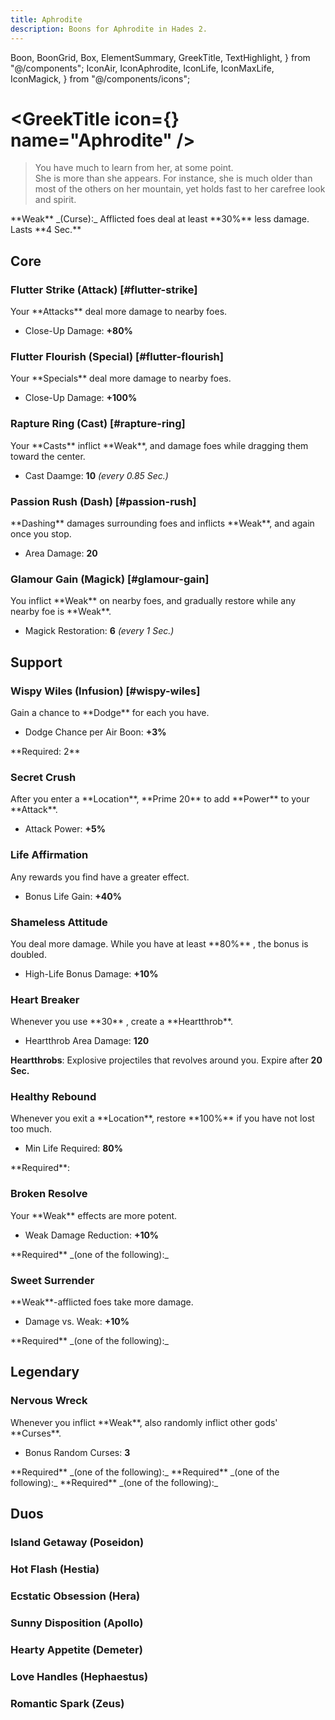 ```yaml
---
title: Aphrodite
description: Boons for Aphrodite in Hades 2.
---
```


  Boon,
  BoonGrid,
  Box,
  ElementSummary,
  GreekTitle,
  TextHighlight,
} from "@/components";
  IconAir,
  IconAphrodite,
  IconLife,
  IconMaxLife,
  IconMagick,
} from "@/components/icons";


# <GreekTitle icon={<IconAphrodite />} name="Aphrodite" />

> You have much to learn from her, at some point.\
> She is more than she appears. For instance, she is much older than most of the
> others on her mountain, yet holds fast to her carefree look and spirit.

<Box className="mt-4">
  **Weak** _(Curse):_ Afflicted foes deal at least **30%** less damage. Lasts
  **4 Sec.**
</Box>

<ElementSummary boons={DbBoons.Aphrodite} />

## Core

### Flutter Strike (Attack) [#flutter-strike]

<Boon boon={DbBoons.Aphrodite.flutterStrike}>
Your **Attacks** deal more damage to nearby foes.

- Close-Up Damage: **+80%**

</Boon>

### Flutter Flourish (Special) [#flutter-flourish]

<Boon boon={DbBoons.Aphrodite.flutterFlourish}>
Your **Specials** deal more damage to nearby foes.

- Close-Up Damage: **+100%**

</Boon>

### Rapture Ring (Cast) [#rapture-ring]

<Boon boon={DbBoons.Aphrodite.raptureRing}>
Your **Casts** inflict **Weak**, and damage foes while dragging them toward the center.

- Cast Daamge: **10** _(every 0.85 Sec.)_

</Boon>

### Passion Rush (Dash) [#passion-rush]

<Boon boon={DbBoons.Aphrodite.passionRush}>
**Dashing** damages surrounding foes and inflicts **Weak**, and again once you stop.

- Area Damage: **20**

</Boon>

### Glamour Gain (Magick) [#glamour-gain]

<Boon boon={DbBoons.Aphrodite.glamourGain}>
You inflict **Weak** on nearby foes, and gradually restore <IconMagick /> while any nearby foe is **Weak**.

- Magick Restoration: **6** _(every 1 Sec.)_

</Boon>

## Support

### <TextHighlight type="infusion">Wispy Wiles (Infusion)</TextHighlight> [#wispy-wiles]

<Boon boon={DbBoons.Aphrodite.wispyWiles}>
Gain a chance to **Dodge** for each <IconAir /> you have.

- Dodge Chance per Air Boon: **+3%**

</Boon>

<Callout>
  **Required: 2** <IconAir />
</Callout>

### Secret Crush

<Boon boon={DbBoons.Aphrodite.secretCrush}>
After you enter a **Location**, **Prime 20** <IconMagick /> to add **Power** to your **Attack**.

- Attack Power: **+5%**

</Boon>

### Life Affirmation

<Boon boon={DbBoons.Aphrodite.lifeAffirmation}>
Any <IconMaxLife /> rewards you find have a greater effect.

- Bonus Life Gain: **+40%**

</Boon>

### Shameless Attitude

<Boon boon={DbBoons.Aphrodite.shamelessAttitude}>
You deal more damage. While you have at least **80%** <IconLife />, the bonus is doubled.

- High-Life Bonus Damage: **+10%**

</Boon>

### Heart Breaker

<Boon boon={DbBoons.Aphrodite.heartBreaker}>
Whenever you use **30** <IconMagick />, create a **Heartthrob**.

- Heartthrob Area Damage: **120**

**Heartthrobs**: Explosive projectiles that revolves around you. Expire after
**20 Sec.**

</Boon>

### Healthy Rebound

<Boon boon={DbBoons.Aphrodite.healthyRebound}>
Whenever you exit a **Location**, restore **100%** <IconLife /> if you have not lost too much.

- Min Life Required: **80%**

</Boon>

<Callout>
  **Required**:
  <BoonGrid boons={[DbBoons.Aphrodite.shamelessAttitude]} />
</Callout>

### Broken Resolve

<Boon boon={DbBoons.Aphrodite.brokenResolve}>
Your **Weak** effects are more potent.

- Weak Damage Reduction: **+10%**

</Boon>

<Callout>
  **Required** _(one of the following):_
  <BoonGrid
    boons={[
      DbBoons.Aphrodite.raptureRing,
      DbBoons.Aphrodite.passionRush,
      DbBoons.Aphrodite.glamourGain,
    ]}
  />
</Callout>

### Sweet Surrender

<Boon boon={DbBoons.Aphrodite.sweetSurrender}>
**Weak**-afflicted foes take more damage.

- Damage vs. Weak: **+10%**

</Boon>

<Callout>
  **Required** _(one of the following):_
  <BoonGrid
    boons={[
      DbBoons.Aphrodite.raptureRing,
      DbBoons.Aphrodite.passionRush,
      DbBoons.Aphrodite.glamourGain,
    ]}
  />
</Callout>

## <TextHighlight type="legendary">Legendary</TextHighlight>

### <TextHighlight type="legendary">Nervous Wreck</TextHighlight>

<Boon boon={DbBoons.Aphrodite.nervousWreck}>
Whenever you inflict **Weak**, also randomly inflict other gods' **Curses**.

- Bonus Random Curses: **3**

</Boon>

<Callout>
  **Required** _(one of the following):_
  <BoonGrid
    boons={[
      DbBoons.Aphrodite.raptureRing,
      DbBoons.Aphrodite.passionRush,
      DbBoons.Aphrodite.glamourGain,
    ]}
  />
</Callout>

<Callout>
  **Required** _(one of the following):_
  <BoonGrid
    boons={[DbBoons.Aphrodite.flutterStrike, DbBoons.Aphrodite.flutterFlourish]}
  />
</Callout>

<Callout>
  **Required** _(one of the following):_
  <BoonGrid
    boons={[
      DbBoons.Aphrodite.brokenResolve,
      DbBoons.Aphrodite.sweetSurrender,
      DbBoons.Aphrodite.shamelessAttitude,
      DbBoons.Aphrodite.secretCrush,
    ]}
  />
</Callout>

## <TextHighlight type="duo">Duos</TextHighlight>

### <TextHighlight type="duo">Island Getaway</TextHighlight> (Poseidon)

<IslandGetaway />

### <TextHighlight type="duo">Hot Flash</TextHighlight> (Hestia)

<HotFlash />

### <TextHighlight type="duo">Ecstatic Obsession</TextHighlight> (Hera)

<EcstaticObsession />

### <TextHighlight type="duo">Sunny Disposition</TextHighlight> (Apollo)

<SunnyDisposition />

### <TextHighlight type="duo">Hearty Appetite</TextHighlight> (Demeter)

<HeartyAppetite />

### <TextHighlight type="duo">Love Handles</TextHighlight> (Hephaestus)

<LoveHandles />

### <TextHighlight type="duo">Romantic Spark</TextHighlight> (Zeus)

<RomanticSpark />
